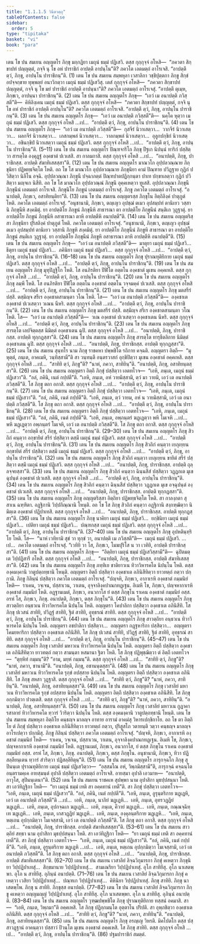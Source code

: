 ```yaml
---
title: "1.1.1.5 วินีตวตฺถุ"
tableOfContents: false
sidebar:
  order: 5
type: "tipitaka"
basket: "vi"
book: "para"
---
```



<DynamicBreadcrumb />

<Division number="67" book="para">

<Paragraph number="145" book="para">
เตน โข ปน สมเยน อญฺญตโร ภิกฺขุ มกฺกฏิยา เมถุนํ ธมฺมํ ปฏิเสวิ. ตสฺส กุกฺกุจฺจํ อโหสิ—  “ภควตา สิกฺขาปทํ ปญฺญตฺตํ, กจฺจิ นุ โข อหํ ปาราชิกํ อาปตฺตึ อาปนฺโน”ติ? ภควโต เอตมตฺถํ อาโรเจสิ. “อาปตฺตึ ตฺวํ, ภิกฺขุ, อาปนฺโน ปาราชิกนฺ”ติ. (1)
</Paragraph>

<Paragraph number="146" book="para">
เตน โข ปน สมเยน สมฺพหุลา เวสาลิกา วชฺชิปุตฺตกา ภิกฺขู สิกฺขํ อปจฺจกฺขาย ทุพฺพลฺยํ อนาวิกตฺวา เมถุนํ ธมฺมํ ปฏิเสวึสุ. เตสํ กุกฺกุจฺจํ อโหสิ—  “ภควตา สิกฺขาปทํ ปญฺญตฺตํ, กจฺจิ นุ โข มยํ ปาราชิกํ อาปตฺตึ อาปนฺนา”ติ? ภควโต เอตมตฺถํ อาโรเจสุํ. “อาปตฺตึ ตุเมฺห, ภิกฺขเว, อาปนฺนา ปาราชิกนฺ”ติ. (2)
</Paragraph>

<Paragraph number="147" book="para">
เตน โข ปน สมเยน อญฺญตโร ภิกฺขุ—  “เอวํ เม อนาปตฺติ ภวิสฺสตี”ติ—  คิหิลิงฺเคน เมถุนํ ธมฺมํ ปฏิเสวิ. ตสฺส กุกฺกุจฺจํ อโหสิ—  “ภควตา สิกฺขาปทํ ปญฺญตฺตํ, กจฺจิ นุ โข อหํ ปาราชิกํ อาปตฺตึ อาปนฺโน”ติ? ภควโต เอตมตฺถํ อาโรเจสิ. “อาปตฺตึ ตฺวํ, ภิกฺขุ, อาปนฺโน ปาราชิกนฺ”ติ. (3)
</Paragraph>

<Paragraph number="148" book="para">
เตน โข ปน สมเยน อญฺญตโร ภิกฺขุ—  “เอวํ เม อนาปตฺติ ภวิสฺสตี”ติ—  นคฺโค หุตฺวา เมถุนํ ธมฺมํ ปฏิเสวิ. ตสฺส กุกฺกุจฺจํ อโหสิ …เป…  “อาปตฺตึ ตฺวํ, ภิกฺขุ, อาปนฺโน ปาราชิกนฺ”ติ. (4)
</Paragraph>

<Paragraph number="149" book="para">
เตน โข ปน สมเยน อญฺญตโร ภิกฺขุ—  “เอวํ เม อนาปตฺติ ภวิสฺสตี”ติ—  กุสจีรํ นิวาเสตฺวา…  วากจีรํ นิวาเสตฺวา…  ผลกจีรํ นิวาเสตฺวา…  เกสกมฺพลํ นิวาเสตฺวา…  วาลกมฺพลํ นิวาเสตฺวา…  อุลูกปกฺขิกํ นิวาเสตฺวา…  อชินกฺขิปํ นิวาเสตฺวา เมถุนํ ธมฺมํ ปฏิเสวิ. ตสฺส กุกฺกุจฺจํ อโหสิ …เป…  “อาปตฺตึ ตฺวํ, ภิกฺขุ, อาปนฺโน ปาราชิกนฺ”ติ. (5–11)
</Paragraph>

<Paragraph number="150" book="para">
เตน โข ปน สมเยน อญฺญตโร ปิณฺฑจาริโก ภิกฺขุ ปีฐเก นิปนฺนํ ทาริกํ ปสฺสิตฺวา สารตฺโต องฺคุฏฺฐํ องฺคชาตํ ปเวเสสิ. สา กาลมกาสิ. ตสฺส กุกฺกุจฺจํ อโหสิ …เป…  “อนาปตฺติ, ภิกฺขุ, ปาราชิกสฺส. อาปตฺติ สํฆาทิเสสสฺสา”ติ. (12)
</Paragraph>

</Division>
<Division number="68" book="para">

<Paragraph number="151" book="para">
เตน โข ปน สมเยน อญฺญตโร มาณวโก อุปฺปลวณฺณาย ภิกฺขุนิยา ปฏิพทฺธจิตฺโต โหติ. อถ โข โส มาณวโก อุปฺปลวณฺณาย ภิกฺขุนิยา คามํ ปิณฺฑาย ปวิฏฺฐาย กุฏิกํ ปวิสิตฺวา นิลีโน อจฺฉิ. อุปฺปลวณฺณา ภิกฺขุนี ปจฺฉาภตฺตํ ปิณฺฑปาตปฏิกฺกนฺตา ปาเท ปกฺขาเลตฺวา กุฏิกํ ปวิสิตฺวา มญฺจเก นิสีทิ. อถ โข โส มาณวโก อุปฺปลวณฺณํ ภิกฺขุนึ อุคฺคเหตฺวา ทูเสสิ. อุปฺปลวณฺณา ภิกฺขุนี ภิกฺขุนีนํ เอตมตฺถํ อาโรเจสิ. ภิกฺขุนิโย ภิกฺขูนํ เอตมตฺถํ อาโรเจสุํ. ภิกฺขู ภควโต เอตมตฺถํ อาโรเจสุํ. “อนาปตฺติ, ภิกฺขเว, อสาทิยนฺติยา”ติ. (13)
</Paragraph>

</Division>
<Division number="69" book="para">

<Paragraph number="152" book="para">
เตน โข ปน สมเยน อญฺญตรสฺส ภิกฺขุโน อิตฺถิลิงฺคํ ปาตุภูตํ โหติ. ภควโต เอตมตฺถํ อาโรเจสุํ. “อนุชานามิ, ภิกฺขเว, ตญฺเญว อุปชฺฌํ ตเมว อุปสมฺปทํ ตานิเยว วสฺสานิ ภิกฺขุนีหิ สงฺคมิตุํ. ยา อาปตฺติโย ภิกฺขูนํ ภิกฺขุนีหิ สาธารณา ตา อาปตฺติโย ภิกฺขุนีนํ สนฺติเก วุฏฺฐาตุํ. ยา อาปตฺติโย ภิกฺขูนํ ภิกฺขุนีหิ อสาธารณา ตาหิ อาปตฺตีหิ อนาปตฺตี”ติ. (14)
</Paragraph>

<Paragraph number="153" book="para">
เตน โข ปน สมเยน อญฺญตริสฺสา ภิกฺขุนิยา ปุริสลิงฺคํ ปาตุภูตํ โหติ. ภควโต เอตมตฺถํ อาโรเจสุํ. “อนุชานามิ, ภิกฺขเว, ตญฺเญว อุปชฺฌํ ตเมว อุปสมฺปทํ ตานิเยว วสฺสานิ ภิกฺขูหิ สงฺคมิตุํ. ยา อาปตฺติโย ภิกฺขุนีนํ ภิกฺขูหิ สาธารณา ตา อาปตฺติโย ภิกฺขูนํ สนฺติเก วุฏฺฐาตุํ. ยา อาปตฺติโย ภิกฺขุนีนํ ภิกฺขูหิ อสาธารณา ตาหิ อาปตฺตีหิ อนาปตฺตี”ติ. (15)
</Paragraph>

</Division>
<Division number="70" book="para">

<Paragraph number="154" book="para">
เตน โข ปน สมเยน อญฺญตโร ภิกฺขุ—  “เอวํ เม อนาปตฺติ ภวิสฺสตี”ติ—  มาตุยา เมถุนํ ธมฺมํ ปฏิเสวิ…  ธีตุยา เมถุนํ ธมฺมํ ปฏิเสวิ…  ภคินิยา เมถุนํ ธมฺมํ ปฏิเสวิ…  ตสฺส กุกฺกุจฺจํ อโหสิ …เป…  “อาปตฺตึ ตฺวํ, ภิกฺขุ, อาปนฺโน ปาราชิกนฺ”ติ. (16–18)
</Paragraph>

<Paragraph number="155" book="para">
เตน โข ปน สมเยน อญฺญตโร ภิกฺขุ ปุราณทุติยิกาย เมถุนํ ธมฺมํ ปฏิเสวิ. ตสฺส กุกฺกุจฺจํ อโหสิ …เป…  “อาปตฺตึ ตฺวํ, ภิกฺขุ, อาปนฺโน ปาราชิกนฺ”ติ. (19)
</Paragraph>

</Division>
<Division number="71" book="para">

<Paragraph number="156" book="para">
เตน โข ปน สมเยน อญฺญตโร ภิกฺขุ มุทุปิฏฺฐิโก โหติ. โส อนภิรติยา ปีฬิโต อตฺตโน องฺคชาตํ มุเขน อคฺคเหสิ. ตสฺส กุกฺกุจฺจํ อโหสิ …เป…  “อาปตฺตึ ตฺวํ, ภิกฺขุ, อาปนฺโน ปาราชิกนฺ”ติ. (20)
</Paragraph>

<Paragraph number="157" book="para">
เตน โข ปน สมเยน อญฺญตโร ภิกฺขุ ลมฺพี โหติ. โส อนภิรติยา ปีฬิโต อตฺตโน องฺคชาตํ อตฺตโน วจฺจมคฺคํ ปเวเสสิ. ตสฺส กุกฺกุจฺจํ อโหสิ …เป…  “อาปตฺตึ ตฺวํ, ภิกฺขุ, อาปนฺโน ปาราชิกนฺ”ติ. (21)
</Paragraph>

<Paragraph number="158" book="para">
เตน โข ปน สมเยน อญฺญตโร ภิกฺขุ มตสรีรํ ปสฺสิ. ตสฺมิญฺจ สรีเร องฺคชาตสามนฺตา วโณ โหติ. โส—  “เอวํ เม อนาปตฺติ ภวิสฺสตี”ติ—  องฺคชาเต องฺคชาตํ ปเวเสตฺวา วเณน นีหริ. ตสฺส กุกฺกุจฺจํ อโหสิ …เป…  “อาปตฺตึ ตฺวํ, ภิกฺขุ, อาปนฺโน ปาราชิกนฺ”ติ. (22)
</Paragraph>

<Paragraph number="159" book="para">
เตน โข ปน สมเยน อญฺญตโร ภิกฺขุ มตสรีรํ ปสฺสิ. ตสฺมิญฺจ สรีเร องฺคชาตสามนฺตา วโณ โหติ. โส—  “เอวํ เม อนาปตฺติ ภวิสฺสตี”ติ—  วเณ องฺคชาตํ ปเวเสตฺวา องฺคชาเตน นีหริ. ตสฺส กุกฺกุจฺจํ อโหสิ …เป…  “อาปตฺตึ ตฺวํ, ภิกฺขุ, อาปนฺโน ปาราชิกนฺ”ติ. (23)
</Paragraph>

<Paragraph number="160" book="para">
เตน โข ปน สมเยน อญฺญตโร ภิกฺขุ สารตฺโต เลปจิตฺตสฺส นิมิตฺตํ องฺคชาเตน ฉุปิ. ตสฺส กุกฺกุจฺจํ อโหสิ …เป…  “อนาปตฺติ, ภิกฺขุ, ปาราชิกสฺส. อาปตฺติ ทุกฺกฏสฺสา”ติ. (24)
</Paragraph>

<Paragraph number="161" book="para">
เตน โข ปน สมเยน อญฺญตโร ภิกฺขุ สารตฺโต ทารุธีตลิกาย นิมิตฺตํ องฺคชาเตน ฉุปิ. ตสฺส กุกฺกุจฺจํ อโหสิ …เป…  “อนาปตฺติ, ภิกฺขุ, ปาราชิกสฺส. อาปตฺติ ทุกฺกฏสฺสา”ติ. (25)
</Paragraph>

</Division>
<Division number="72" book="para">

<Paragraph number="162" book="para">
เตน โข ปน สมเยน สุนฺทโร นาม ภิกฺขุ ราชคหา ปพฺพชิโต รถิกาย คจฺฉติ. อญฺญตรา อิตฺถี—  “มุหุตฺตํ, ภนฺเต, อาคเมหิ, วนฺทิสฺสามี”ติ สา วนฺทนฺตี อนฺตรวาสกํ อุกฺขิปิตฺวา มุเขน องฺคชาตํ อคฺคเหสิ. ตสฺส กุกฺกุจฺจํ อโหสิ …เป…  “สาทิยิ ตฺวํ, ภิกฺขู”ติ? “นาหํ, ภควา, สาทิยินฺ”ติ. “อนาปตฺติ, ภิกฺขุ, อสาทิยนฺตสฺสา”ติ. (26)
</Paragraph>

<Paragraph number="163" book="para">
เตน โข ปน สมเยน อญฺญตรา อิตฺถี ภิกฺขุํ ปสฺสิตฺวา เอตทโวจ—  “เอหิ, ภนฺเต, เมถุนํ ธมฺมํ ปฏิเสวา”ติ. “อลํ, ภคินิ, เนตํ กปฺปตี”ติ. “เอหิ, ภนฺเต, อหํ วายมิสฺสามิ, ตฺวํ มา วายมิ, เอวํ เต อนาปตฺติ ภวิสฺสตี”ติ. โส ภิกฺขุ ตถา อกาสิ. ตสฺส กุกฺกุจฺจํ อโหสิ …เป…  “อาปตฺตึ ตฺวํ, ภิกฺขุ, อาปนฺโน ปาราชิกนฺ”ติ. (27)
</Paragraph>

<Paragraph number="164" book="para">
เตน โข ปน สมเยน อญฺญตรา อิตฺถี ภิกฺขุํ ปสฺสิตฺวา เอตทโวจ—  “เอหิ, ภนฺเต, เมถุนํ ธมฺมํ ปฏิเสวา”ติ. “อลํ, ภคินิ, เนตํ กปฺปตี”ติ. “เอหิ, ภนฺเต, ตฺวํ วายม, อหํ น วายมิสฺสามิ, เอวํ เต อนาปตฺติ ภวิสฺสตี”ติ. โส ภิกฺขุ ตถา อกาสิ. ตสฺส กุกฺกุจฺจํ อโหสิ …เป…  “อาปตฺตึ ตฺวํ, ภิกฺขุ, อาปนฺโน ปาราชิกนฺ”ติ. (28)
</Paragraph>

<Paragraph number="165" book="para">
เตน โข ปน สมเยน อญฺญตรา อิตฺถี ภิกฺขุํ ปสฺสิตฺวา เอตทโวจ—  “เอหิ, ภนฺเต, เมถุนํ ธมฺมํ ปฏิเสวา”ติ. “อลํ, ภคินิ, เนตํ กปฺปตี”ติ. “เอหิ, ภนฺเต, อพฺภนฺตรํ ฆฏฺเฏตฺวา พหิ โมเจหิ …เป…  พหิ ฆฏฺเฏตฺวา อพฺภนฺตรํ โมเจหิ, เอวํ เต อนาปตฺติ ภวิสฺสตี”ติ. โส ภิกฺขุ ตถา อกาสิ. ตสฺส กุกฺกุจฺจํ อโหสิ …เป…  “อาปตฺตึ ตฺวํ, ภิกฺขุ, อาปนฺโน ปาราชิกนฺ”ติ. (29–30)
</Paragraph>

</Division>
<Division number="73" book="para">

<Paragraph number="166" book="para">
เตน โข ปน สมเยน อญฺญตโร ภิกฺขุ สิวถิกํ คนฺตฺวา อกฺขายิตํ สรีรํ ปสฺสิตฺวา ตสฺมึ เมถุนํ ธมฺมํ ปฏิเสวิ. ตสฺส กุกฺกุจฺจํ อโหสิ …เป…  “อาปตฺตึ ตฺวํ, ภิกฺขุ, อาปนฺโน ปาราชิกนฺ”ติ. (31)
</Paragraph>

<Paragraph number="167" book="para">
เตน โข ปน สมเยน อญฺญตโร ภิกฺขุ สิวถิกํ คนฺตฺวา เยภุเยฺยน อกฺขายิตํ สรีรํ ปสฺสิตฺวา ตสฺมึ เมถุนํ ธมฺมํ ปฏิเสวิ. ตสฺส กุกฺกุจฺจํ อโหสิ …เป…  “อาปตฺตึ ตฺวํ, ภิกฺขุ, อาปนฺโน ปาราชิกนฺ”ติ. (32)
</Paragraph>

<Paragraph number="168" book="para">
เตน โข ปน สมเยน อญฺญตโร ภิกฺขุ สิวถิกํ คนฺตฺวา เยภุเยฺยน ขายิตํ สรีรํ ปสฺสิตฺวา ตสฺมึ เมถุนํ ธมฺมํ ปฏิเสวิ. ตสฺส กุกฺกุจฺจํ อโหสิ …เป…  “อนาปตฺติ, ภิกฺขุ, ปาราชิกสฺส. อาปตฺติ ถุลฺลจฺจยสฺสา”ติ. (33)
</Paragraph>

<Paragraph number="169" book="para">
เตน โข ปน สมเยน อญฺญตโร ภิกฺขุ สิวถิกํ คนฺตฺวา ฉินฺนสีสํ ปสฺสิตฺวา วฏฺฏกเต มุเข ฉุปนฺตํ องฺคชาตํ ปเวเสสิ. ตสฺส กุกฺกุจฺจํ อโหสิ …เป…  “อาปตฺตึ ตฺวํ, ภิกฺขุ, อาปนฺโน ปาราชิกนฺ”ติ. (34)
</Paragraph>

<Paragraph number="170" book="para">
เตน โข ปน สมเยน อญฺญตโร ภิกฺขุ สิวถิกํ คนฺตฺวา ฉินฺนสีสํ ปสฺสิตฺวา วฏฺฏกเต มุเข อจฺฉุปนฺตํ องฺคชาตํ ปเวเสสิ. ตสฺส กุกฺกุจฺจํ อโหสิ …เป…  “อนาปตฺติ, ภิกฺขุ, ปาราชิกสฺส. อาปตฺติ ทุกฺกฏสฺสา”ติ. (35)
</Paragraph>

<Paragraph number="171" book="para">
เตน โข ปน สมเยน อญฺญตโร ภิกฺขุ อญฺญตริสฺสา อิตฺถิยา ปฏิพทฺธจิตฺโต โหติ. สา กาลงฺกตา สุสาเน ฉฑฺฑิตา. อฏฺฐิกานิ วิปฺปกิณฺณานิ โหนฺติ. อถ โข โส ภิกฺขุ สิวถิกํ คนฺตฺวา อฏฺฐิกานิ สงฺกฑฺฒิตฺวา นิมิตฺเต องฺคชาตํ ปฏิปาเทสิ. ตสฺส กุกฺกุจฺจํ อโหสิ …เป…  “อนาปตฺติ, ภิกฺขุ, ปาราชิกสฺส. อาปตฺติ ทุกฺกฏสฺสา”ติ. (36)
</Paragraph>

<Paragraph number="172" book="para">
เตน โข ปน สมเยน อญฺญตโร ภิกฺขุ นาคิยา เมถุนํ ธมฺมํ ปฏิเสวิ…  ยกฺขินิยา เมถุนํ ธมฺมํ ปฏิเสวิ…  เปติยา เมถุนํ ธมฺมํ ปฏิเสวิ…  ปณฺฑกสฺส เมถุนํ ธมฺมํ ปฏิเสวิ. ตสฺส กุกฺกุจฺจํ อโหสิ …เป…  “อาปตฺตึ ตฺวํ, ภิกฺขุ, อาปนฺโน ปาราชิกนฺ”ติ. (37–40)
</Paragraph>

<Paragraph number="173" book="para">
เตน โข ปน สมเยน อญฺญตโร ภิกฺขุ อุปหตินฺทฺริโย โหติ. โส—  “นาหํ เวทิยามิ สุขํ วา ทุกฺขํ วา, อนาปตฺติ เม ภวิสฺสตี”ติ—  เมถุนํ ธมฺมํ ปฏิเสวิ. …เป…  ภควโต เอตมตฺถํ อาโรเจสุํ. “เวทิยิ วา โส, ภิกฺขเว, โมฆปุริโส น วา เวทิยิ, อาปตฺติ ปาราชิกสฺสา”ติ. (41)
</Paragraph>

<Paragraph number="174" book="para">
เตน โข ปน สมเยน อญฺญตโร ภิกฺขุ—  “อิตฺถิยา เมถุนํ ธมฺมํ ปฏิเสวิสฺสามี”ติ—  ฉุปิตมตฺเต วิปฺปฏิสารี อโหสิ. ตสฺส กุกฺกุจฺจํ อโหสิ …เป…  “อนาปตฺติ, ภิกฺขุ, ปาราชิกสฺส. อาปตฺติ สํฆาทิเสสสฺสา”ติ. (42)
</Paragraph>

</Division>
<Division number="74" book="para">

<Paragraph number="175" book="para">
เตน โข ปน สมเยน อญฺญตโร ภิกฺขุ ภทฺทิเย ชาติยาวเน ทิวาวิหารคโต นิปนฺโน โหติ. ตสฺส องฺคมงฺคานิ วาตูปตฺถทฺธานิ โหนฺติ. อญฺญตรา อิตฺถี ปสฺสิตฺวา องฺคชาเต อภินิสีทิตฺวา ยาวทตฺถํ กตฺวา ปกฺกามิ. ภิกฺขู กิลินฺนํ ปสฺสิตฺวา ภควโต เอตมตฺถํ อาโรเจสุํ. “ปญฺจหิ, ภิกฺขเว, อากาเรหิ องฺคชาตํ กมฺมนิยํ โหติ—  ราเคน, วจฺเจน, ปสฺสาเวน, วาเตน, อุจฺจาลิงฺคปาณกทฏฺเฐน. อิเมหิ โข, ภิกฺขเว, ปญฺจหากาเรหิ องฺคชาตํ กมฺมนิยํ โหติ. อฏฺฐานเมตํ, ภิกฺขเว, อนวกาโส ยํ ตสฺส ภิกฺขุโน ราเคน องฺคชาตํ กมฺมนิยํ อสฺส. อรหํ โส, ภิกฺขเว, ภิกฺขุ. อนาปตฺติ, ภิกฺขเว, ตสฺส ภิกฺขุโน”ติ. (43)
</Paragraph>

<Paragraph number="176" book="para">
เตน โข ปน สมเยน อญฺญตโร ภิกฺขุ สาวตฺถิยา อนฺธวเน ทิวาวิหารคโต นิปนฺโน โหติ. อญฺญตรา โคปาลิกา ปสฺสิตฺวา องฺคชาเต อภินิสีทิ. โส ภิกฺขุ ปเวสนํ สาทิยิ, ปวิฏฺฐํ สาทิยิ, ฐิตํ สาทิยิ, อุทฺธรณํ สาทิยิ. ตสฺส กุกฺกุจฺจํ อโหสิ …เป…  “อาปตฺตึ ตฺวํ, ภิกฺขุ, อาปนฺโน ปาราชิกนฺ”ติ. (44)
</Paragraph>

<Paragraph number="177" book="para">
เตน โข ปน สมเยน อญฺญตโร ภิกฺขุ สาวตฺถิยา อนฺธวเน ทิวาวิหารคโต นิปนฺโน โหติ. อญฺญตรา อชปาลิกา ปสฺสิตฺวา…  อญฺญตรา กฏฺฐหาริกา ปสฺสิตฺวา…  อญฺญตรา โคมยหาริกา ปสฺสิตฺวา องฺคชาเต อภินิสีทิ. โส ภิกฺขุ ปเวสนํ สาทิยิ, ปวิฏฺฐํ สาทิยิ, ฐิตํ สาทิยิ, อุทฺธรณํ สาทิยิ. ตสฺส กุกฺกุจฺจํ อโหสิ …เป…  “อาปตฺตึ ตฺวํ, ภิกฺขุ, อาปนฺโน ปาราชิกนฺ”ติ. (45–47)
</Paragraph>

</Division>
<Division number="75" book="para">

<Paragraph number="178" book="para">
เตน โข ปน สมเยน อญฺญตโร ภิกฺขุ เวสาลิยํ มหาวเน ทิวาวิหารคโต นิปนฺโน โหติ. อญฺญตรา อิตฺถี ปสฺสิตฺวา องฺคชาเต อภินิสีทิตฺวา ยาวทตฺถํ กตฺวา สามนฺตา หสมานา ฐิตา โหติ. โส ภิกฺขุ ปฏิพุชฺฌิตฺวา ตํ อิตฺถึ เอตทโวจ—  “ตุยฺหิทํ กมฺมนฺ”ติ? “อาม, มยฺหํ กมฺมนฺ”ติ. ตสฺส กุกฺกุจฺจํ อโหสิ …เป…  “สาทิยิ ตฺวํ, ภิกฺขู”ติ? “นาหํ, ภควา, ชานามี”ติ. “อนาปตฺติ, ภิกฺขุ, อชานนฺตสฺสา”ติ. (48)
</Paragraph>

</Division>
<Division number="76" book="para">

<Paragraph number="179" book="para">
เตน โข ปน สมเยน อญฺญตโร ภิกฺขุ เวสาลิยํ มหาวเน ทิวาวิหารคโต รุกฺขํ อปสฺสาย นิปนฺโน โหติ. อญฺญตรา อิตฺถี ปสฺสิตฺวา องฺคชาเต อภินิสีทิ. โส ภิกฺขุ สหสา วุฏฺฐาสิ. ตสฺส กุกฺกุจฺจํ อโหสิ …เป…  “สาทิยิ ตฺวํ, ภิกฺขู”ติ? “นาหํ, ภควา, สาทิยินฺ”ติ. “อนาปตฺติ, ภิกฺขุ, อสาทิยนฺตสฺสา”ติ. (49)
</Paragraph>

<Paragraph number="180" book="para">
เตน โข ปน สมเยน อญฺญตโร ภิกฺขุ เวสาลิยํ มหาวเน ทิวาวิหารคโต รุกฺขํ อปสฺสาย นิปนฺโน โหติ. อญฺญตรา อิตฺถี ปสฺสิตฺวา องฺคชาเต อภินิสีทิ. โส ภิกฺขุ อกฺกมิตฺวา ปวตฺเตสิ. ตสฺส กุกฺกุจฺจํ อโหสิ …เป…  “สาทิยิ ตฺวํ, ภิกฺขู”ติ? “นาหํ, ภควา, สาทิยินฺ”ติ. “อนาปตฺติ, ภิกฺขุ, อสาทิยนฺตสฺสา”ติ. (50)
</Paragraph>

</Division>
<Division number="77" book="para">

<Paragraph number="181" book="para">
เตน โข ปน สมเยน อญฺญตโร ภิกฺขุ เวสาลิยํ มหาวเน กูฏาคารสาลายํ ทิวาวิหารคโต ทฺวารํ วิวริตฺวา นิปนฺโน โหติ. ตสฺส องฺคมงฺคานิ วาตูปตฺถทฺธานิ โหนฺติ. เตน โข ปน สมเยน สมฺพหุลา อิตฺถิโย คนฺธญฺจ มาลญฺจ อาทาย อารามํ อาคมํสุ วิหารเปกฺขิกาโย. อถ โข ตา อิตฺถิโย ตํ ภิกฺขุํ ปสฺสิตฺวา องฺคชาเต อภินิสีทิตฺวา ยาวทตฺถํ กตฺวา, ปุริสูสโภ วตายนฺติ วตฺวา คนฺธญฺจ มาลญฺจ อาโรเปตฺวา ปกฺกมึสุ. ภิกฺขู กิลินฺนํ ปสฺสิตฺวา ภควโต เอตมตฺถํ อาโรเจสุํ. “ปญฺจหิ, ภิกฺขเว, อากาเรหิ องฺคชาตํ กมฺมนิยํ โหติ—  ราเคน, วจฺเจน, ปสฺสาเวน, วาเตน, อุจฺจาลิงฺคปาณกทฏฺเฐน. อิเมหิ โข, ภิกฺขเว, ปญฺจหากาเรหิ องฺคชาตํ กมฺมนิยํ โหติ. อฏฺฐานเมตํ, ภิกฺขเว, อนวกาโส, ยํ ตสฺส ภิกฺขุโน ราเคน องฺคชาตํ กมฺมนิยํ อสฺส. อรหํ โส, ภิกฺขเว, ภิกฺขุ. อนาปตฺติ, ภิกฺขเว, ตสฺส ภิกฺขุโน. อนุชานามิ, ภิกฺขเว, ทิวา ปฏิสลฺลียนฺเตน ทฺวารํ สํวริตฺวา ปฏิสลฺลียิตุนฺ”ติ. (51)
</Paragraph>

</Division>
<Division number="78" book="para">

<Paragraph number="182" book="para">
เตน โข ปน สมเยน อญฺญตโร ภารุกจฺฉโก ภิกฺขุ สุปินนฺเต ปุราณทุติยิกาย เมถุนํ ธมฺมํ ปฏิเสวิตฺวา—  “อสฺสมโณ อหํ, วิพฺภมิสฺสามี”ติ, ภารุกจฺฉํ คจฺฉนฺโต อนฺตรามคฺเค อายสฺมนฺตํ อุปาลึ ปสฺสิตฺวา เอตมตฺถํ อาโรเจสิ. อายสฺมา อุปาลิ เอวมาห—  “อนาปตฺติ, อาวุโส, สุปินนฺเตนา”ติ. (52)
</Paragraph>

<Paragraph number="183" book="para">
เตน โข ปน สมเยน ราชคเห สุปพฺพา นาม อุปาสิกา มุธปฺปสนฺนา โหติ. สา เอวํทิฏฺฐิกา โหติ—  “ยา เมถุนํ ธมฺมํ เทติ สา อคฺคทานํ เทตี”ติ. สา ภิกฺขุํ ปสฺสิตฺวา เอตทโวจ—  “เอหิ, ภนฺเต, เมถุนํ ธมฺมํ ปฏิเสวา”ติ. “อลํ, ภคินิ, เนตํ กปฺปตี”ติ. “เอหิ, ภนฺเต, อูรุนฺตริกาย ฆฏฺเฏหิ, เอวํ เต อนาปตฺติ ภวิสฺสตี”ติ …เป…  เอหิ, ภนฺเต, นาภิยํ ฆฏฺเฏหิ…  เอหิ, ภนฺเต, อุทรวฏฺฏิยํ ฆฏฺเฏหิ…  เอหิ, ภนฺเต, อุปกจฺฉเก ฆฏฺเฏหิ…  เอหิ, ภนฺเต, คีวายํ ฆฏฺเฏหิ…  เอหิ, ภนฺเต, กณฺณจฺฉิทฺเท ฆฏฺเฏหิ…  เอหิ, ภนฺเต, เกสวฏฺฏิยํ ฆฏฺเฏหิ…  เอหิ, ภนฺเต, องฺคุลนฺตริกาย ฆฏฺเฏหิ…  “เอหิ, ภนฺเต, หตฺเถน อุปกฺกมิตฺวา โมเจสฺสามิ, เอวํ เต อนาปตฺติ ภวิสฺสตี”ติ. โส ภิกฺขุ ตถา อกาสิ. ตสฺส กุกฺกุจฺจํ อโหสิ …เป…  “อนาปตฺติ, ภิกฺขุ, ปาราชิกสฺส. อาปตฺติ สํฆาทิเสสสฺสา”ติ. (53–61)
</Paragraph>

</Division>
<Division number="79" book="para">

<Paragraph number="184" book="para">
เตน โข ปน สมเยน สาวตฺถิยํ สทฺธา นาม อุปาสิกา มุธปฺปสนฺนา โหติ. สา เอวํทิฏฺฐิกา โหติ—  “ยา เมถุนํ ธมฺมํ เทติ สา อคฺคทานํ เทตี”ติ. สา ภิกฺขุํ ปสฺสิตฺวา เอตทโวจ—  “เอหิ, ภนฺเต, เมถุนํ ธมฺมํ ปฏิเสวา”ติ. “อลํ, ภคินิ, เนตํ กปฺปตี”ติ. “เอหิ, ภนฺเต, อูรุนฺตริกาย ฆฏฺเฏหิ …เป…  เอหิ, ภนฺเต, หตฺเถน อุปกฺกมิตฺวา โมเจสฺสามิ, เอวํ เต อนาปตฺติ ภวิสฺสตี”ติ. โส ภิกฺขุ ตถา อกาสิ. ตสฺส กุกฺกุจฺจํ อโหสิ …เป…  “อนาปตฺติ, ภิกฺขุ, ปาราชิกสฺส. อาปตฺติ สํฆาทิเสสสฺสา”ติ. (62–70)
</Paragraph>

</Division>
<Division number="80" book="para">

<Paragraph number="185" book="para">
เตน โข ปน สมเยน เวสาลิยํ ลิจฺฉวิกุมารกา ภิกฺขุํ คเหตฺวา ภิกฺขุนิยา วิปฺปฏิปาเทสุํ…  สิกฺขมานาย วิปฺปฏิปาเทสุํ…  สามเณริยา วิปฺปฏิปาเทสุํ. อุโภ สาทิยึสุ. อุโภ นาเสตพฺพา. อุโภ น สาทิยึสุ. อุภินฺนํ อนาปตฺติ. (71–76)
</Paragraph>

</Division>
<Division number="81" book="para">

<Paragraph number="186" book="para">
เตน โข ปน สมเยน เวสาลิยํ ลิจฺฉวิกุมารกา ภิกฺขุํ คเหตฺวา เวสิยา วิปฺปฏิปาเทสุํ…  ปณฺฑเก วิปฺปฏิปาเทสุํ…  คิหินิยา วิปฺปฏิปาเทสุํ. ภิกฺขุ สาทิยิ. ภิกฺขุ นาเสตพฺโพ. ภิกฺขุ น สาทิยิ. ภิกฺขุสฺส อนาปตฺติ. (77–82)
</Paragraph>

<Paragraph number="187" book="para">
เตน โข ปน สมเยน เวสาลิยํ ลิจฺฉวิกุมารกา ภิกฺขู คเหตฺวา อญฺญมญฺญํ วิปฺปฏิปาเทสุํ. อุโภ สาทิยึสุ. อุโภ นาเสตพฺพา. อุโภ น สาทิยึสุ. อุภินฺนํ อนาปตฺติ. (83–84)
</Paragraph>

</Division>
<Division number="82" book="para">

<Paragraph number="188" book="para">
เตน โข ปน สมเยน อญฺญตโร วุฑฺฒปพฺพชิโต ภิกฺขุ ปุราณทุติยิกาย ทสฺสนํ อคมาสิ. สา—  “เอหิ, ภนฺเต, วิพฺภมา”ติ อคฺคเหสิ. โส ภิกฺขุ ปฏิกฺกมนฺโต อุตฺตาโน ปริปติ. สา อุพฺภชิตฺวา องฺคชาเต อภินิสีทิ. ตสฺส กุกฺกุจฺจํ อโหสิ …เป…  “สาทิยิ ตฺวํ, ภิกฺขู”ติ? “นาหํ, ภควา, สาทิยินฺ”ติ. “อนาปตฺติ, ภิกฺขุ, อสาทิยนฺตสฺสา”ติ. (85)
</Paragraph>

</Division>
<Division number="83" book="para">

<Paragraph number="189" book="para">
เตน โข ปน สมเยน อญฺญตโร ภิกฺขุ อรญฺเญ วิหรติ. มิคโปตโก ตสฺส ปสฺสาวฏฺฐานํ อาคนฺตฺวา ปสฺสาวํ ปิวนฺโต มุเขน องฺคชาตํ อคฺคเหสิ. โส ภิกฺขุ สาทิยิ. ตสฺส กุกฺกุจฺจํ อโหสิ …เป…  “อาปตฺตึ ตฺวํ, ภิกฺขุ, อาปนฺโน ปาราชิกนฺ”ติ. (86)

</Paragraph>
</Division>

<Paragraph number="190" type="center" book="para">
ปฐมปาราชิกํ สมตฺตํ.
</Paragraph>